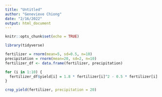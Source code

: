 ```yaml
---
title: "Untitled"
author: "Genevieve Chiong"
date: "2/16/2022"
output: html_document
---
```


```r
knitr::opts_chunk$set(echo = TRUE)

library(tidyverse)
```

```r
fertilizer = rnorm(mean=5, sd=0.5, n=10)
precipitation = rnorm(mean=20, sd=2, n=10)
fertilizer_df <- data.frame(fertilizer, precipitation)
```

```r
for (i in 1:10) {
  fertilizer_df$yield[i] = 1.8 * fertilizer[i]^2 - 0.5 * fertilizer[i] + 0.3 * precipitation[i]
}
```

```r
crop_yield(fertilizer, precipitation = 20)
```









